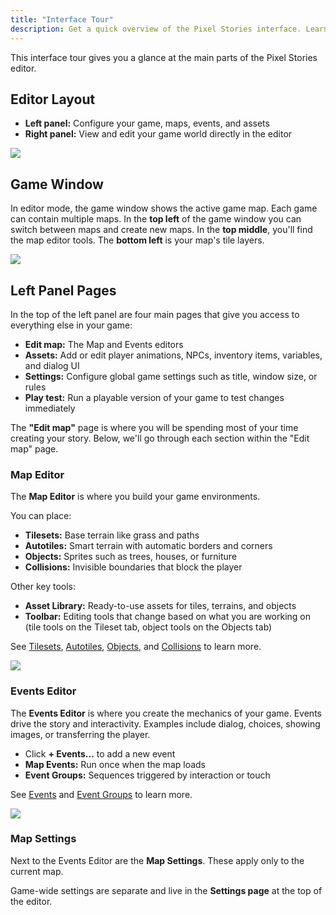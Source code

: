 ```yaml
---
title: "Interface Tour"
description: Get a quick overview of the Pixel Stories interface. Learn where to find maps, events, assets, settings, and play test tools when building your game.
---
```


This interface tour gives you a glance at the main parts of the Pixel Stories editor.

## Editor Layout

- **Left panel:** Configure your game, maps, events, and assets
- **Right panel:** View and edit your game world directly in the editor

![](../../assets/docs-images/tour/image-2.png)

## Game Window

In editor mode, the game window shows the active game map. Each game can contain multiple maps. In the **top left** of the game window you can switch between maps and create new maps. In the **top middle**, you'll find the map editor tools. The **bottom left** is your map's tile layers.

![](../../assets/docs-images/tour/image-1.png)

## Left Panel Pages

In the top of the left panel are four main pages that give you access to everything else in your game:

- **Edit map:** The Map and Events editors
- **Assets:** Add or edit player animations, NPCs, inventory items, variables, and dialog UI
- **Settings:** Configure global game settings such as title, window size, or rules
- **Play test:** Run a playable version of your game to test changes immediately

The **"Edit map"** page is where you will be spending most of your time creating your story. Below, we'll go through each section within the "Edit map" page.

### Map Editor

The **Map Editor** is where you build your game environments.

You can place:

- **Tilesets:** Base terrain like grass and paths
- **Autotiles:** Smart terrain with automatic borders and corners
- **Objects:** Sprites such as trees, houses, or furniture
- **Collisions:** Invisible boundaries that block the player

Other key tools:

- **Asset Library:** Ready-to-use assets for tiles, terrains, and objects
- **Toolbar:** Editing tools that change based on what you are working on (tile tools on the Tileset tab, object tools on the Objects tab)

See [Tilesets](../map-editor/tilesets), [Autotiles](../map-editor/autotile), [Objects](../map-editor/map-objects), and [Collisions](../map-editor/collisions) to learn more.

![](../../assets/docs-images/tour/image-4.png)

### Events Editor

The **Events Editor** is where you create the mechanics of your game. Events drive the story and interactivity. Examples include dialog, choices, showing images, or transferring the player.

- Click **+ Events…** to add a new event
- **Map Events:** Run once when the map loads
- **Event Groups:** Sequences triggered by interaction or touch

See [Events](../events-editor/events) and [Event Groups](../events-editor/event-groups) to learn more.

![](../../assets/docs-images/tour/image-3.png)

### Map Settings

Next to the Events Editor are the **Map Settings**. These apply only to the current map.

Game-wide settings are separate and live in the **Settings page** at the top of the editor.
